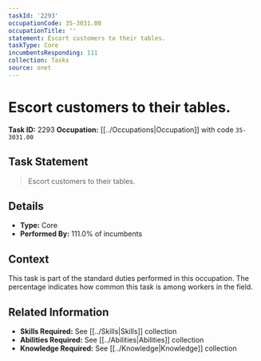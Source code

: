 ```yaml
---
taskId: '2293'
occupationCode: 35-3031.00
occupationTitle: ''
statement: Escort customers to their tables.
taskType: Core
incumbentsResponding: 111
collection: Tasks
source: onet
---
```

# Escort customers to their tables.

**Task ID:** 2293
**Occupation:** [[../Occupations|Occupation]] with code `35-3031.00`

## Task Statement

> Escort customers to their tables.

## Details

- **Type:** Core
- **Performed By:** 111.0% of incumbents

## Context

This task is part of the standard duties performed in this occupation. The percentage indicates how common this task is among workers in the field.

## Related Information

- **Skills Required:** See [[../Skills|Skills]] collection
- **Abilities Required:** See [[../Abilities|Abilities]] collection
- **Knowledge Required:** See [[../Knowledge|Knowledge]] collection
